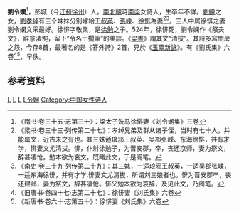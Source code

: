 '''劉令嫻'''<ref>《隋书·卷三十五·志第三十》：梁太子洗马徐悱妻《刘令娴集》三卷</ref>，彭城（今[[江苏省|江蘇]][[徐州市|徐州]]）人。[[南北朝|南北朝]]時[[南梁|南梁]]女詩人，生卒年不詳。[[劉繪|劉繪]]之女，[[劉孝綽|劉孝綽]]有三个妹妹分别嫁給[[王叔英|王叔英]]、[[張嵊|張嵊]]、[[徐悱|徐悱]]為妻<ref>《梁书·卷三十三·列传第二十七》：孝绰兄弟及群从诸子侄，当时有七十人，并能属文，近古未之有也。其三妹适琅邪王叔英、吴郡张嵊、东海徐悱，并有才学，悱妻文尤清拔。悱，仆射徐勉子，为晋安郡，卒，丧还京师，妻为祭文，辞甚凄怆。勉本欲为哀文，既睹此文，于是阁笔。</ref><ref>《南史·卷三十九·列传第二十九》：其三妹，一适琅邪王叔英，一适吴郡张嵊，一适东海徐悱，并有才学.悱妻文尤清拔，所谓刘三娘者也。悱为晋安郡卒，丧还建邺，妻为祭文，辞甚凄怆。悱父勉本欲为哀辞，及见此文，乃阁笔。</ref>。三人中属徐悱之妻劉令嫻文采最好。徐悱字敬業，是[[徐勉|徐勉]]之子。524年，徐悱死，劉令嫻作《祭夫文》，辭意淒惋，留下“令名士擱筆”的美談。《[[梁書|梁書]]》謂其文“清拔”。其詩多寫閨房之怨，今存8首，最著名的是《答外詩》2首，見於《[[玉臺新詠|玉臺新詠]]》。有《劉氏集》六卷<ref>《旧唐书·卷四十七·志第二十七》：徐悱妻《刘氏集》六卷</ref><ref>《新唐书·卷六十·志第五十》：徐悱妻《刘氏集》六卷</ref>，早佚。

==参考资料==
{{reflist}}

{{Wikisource author}}

[[Category:南北朝詩人|L]]
[[Category:彭城刘氏|L]]
[[Category:中國女作家|L]]
[[Category:刘姓|L令娴]]
[[Category:中国女性诗人|Category:中国女性诗人]]
